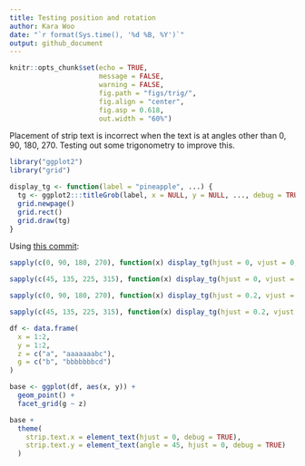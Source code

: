 ```yaml
---
title: Testing position and rotation
author: Kara Woo
date: "`r format(Sys.time(), '%d %B, %Y')`"
output: github_document
---
```


```r
knitr::opts_chunk$set(echo = TRUE,
                      message = FALSE,
                      warning = FALSE,
                      fig.path = "figs/trig/",
                      fig.align = "center",
                      fig.asp = 0.618,
                      out.width = "60%")
```

Placement of strip text is incorrect when the text is at angles other than 0,
90, 180, 270. Testing out some trigonometry to improve this.

```r
library("ggplot2")
library("grid")
```

```r
display_tg <- function(label = "pineapple", ...) {
  tg <- ggplot2:::titleGrob(label, x = NULL, y = NULL, ..., debug = TRUE)
  grid.newpage()
  grid.rect()
  grid.draw(tg)
}
```

Using [this commit](https://github.com/karawoo/ggplot2/commit/3b42d0e941cc47f1231b5028b468a412d222e8fd):

```r
sapply(c(0, 90, 180, 270), function(x) display_tg(hjust = 0, vjust = 0, angle = x))
```

```r
sapply(c(45, 135, 225, 315), function(x) display_tg(hjust = 0, vjust = 0, angle = x))
```

```r
sapply(c(0, 90, 180, 270), function(x) display_tg(hjust = 0.2, vjust = 0.6, angle = x))
```

```r
sapply(c(45, 135, 225, 315), function(x) display_tg(hjust = 0.2, vjust = 0.6, angle = x))
```

```r
df <- data.frame(
  x = 1:2,
  y = 1:2,
  z = c("a", "aaaaaaabc"),
  g = c("b", "bbbbbbbcd")
)

base <- ggplot(df, aes(x, y)) + 
  geom_point() +
  facet_grid(g ~ z)

base + 
  theme(
    strip.text.x = element_text(hjust = 0, debug = TRUE),
    strip.text.y = element_text(angle = 45, hjust = 0, debug = TRUE)
  )
```
